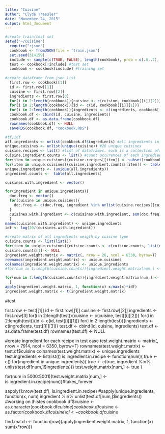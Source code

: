 ```yaml
---
title: "Cuisine"
author: "Clyde Tressler"
date: "November 24, 2015"
output: html_document
---
```


```r
#create train/test set
setwd("~/cuisine")
  require("rjson")
  cookbook <- fromJSON(file = 'train.json')
  set.seed(314159)
  include <- sample(c(TRUE, FALSE), length(cookbook), prob = c(.8,.2), replace=T)
  test <- cookbook[!include] #test set
  cookbook <- cookbook[include] #training set
  
#create dataframe from json list
  first.row <- cookbook[[1]]
  id <- first.row[[1]]
  cuisine <- first.row[[2]]
  ingredients <- first.row[3]
  for(i in 2:length(cookbook)){cuisine <- c(cuisine, cookbook[[i]][2])}
  for(i in 2:length(cookbook)){id <- c(id, cookbook[[i]][1])}
  for(i in 2:length(cookbook)){ingredients <- c(ingredients, cookbook[[i]][3])}
  cookbook.df <- cbind(id, cuisine, ingredients)
  cookbook.df <- as.data.frame(cookbook.df)
  rownames(cookbook.df) <- NULL
  saveRDS(cookbook.df, "cookbook.RDS")

#tf,idf
all.ingredients <- unlist(cookbook.df$ingredients) #all ingredients in all recipes. this is the corpus
unique.cuisines <- unlist(unique(cuisine)) #20 unique cuisines
cuisine.recipes <- list() #list of dataframes. each is a collection ofr one cuisine
cuisine.ingredient.counts <- list() #count occurences of each ingredient in every cuisine
for(item in unique.cuisines){cuisine.recipes[[item]] <- subset(cookbook.df, cuisine==item)} #list of data frames of each #csuisine
for(item in unique.cuisines){cuisine.ingredient.counts[[item]] <- table(unlist(cuisine.recipes[[item]]$ingredients))}
unique.ingredients <- (unique(all.ingredients))
ingredient.counts <-  table(all.ingredients)

cuisines.with.ingredient <- vector()  

for(ingredient in unique.ingredients){
  doc.freq <- vector()
  for(cuisine in unique.cuisines){
    doc.freq <- c(doc.freq, ingredient %in% unlist(cuisine.recipes[[cuisine]]$ingredients))
  }
  cuisines.with.ingredient <- c(cuisines.with.ingredient, sum(doc.freq))
  }
names(cuisines.with.ingredient) <- unique.ingredients
idf <- log(20/(cuisines.with.ingredient))

#create matrix of all ingredients weigth by cuisine type
cuisine.counts <- list(list())
for(item in unique.cuisines){cuisine.counts <- c(cuisine.counts, list(unlist(cuisine.recipes[[item]]$ingredients)))}
cuisine.counts[1] <- NULL
ingredient.weight.matrix <- matrix(, nrow = 20, ncol = 6350, byrow=T)
rownames(ingredient.weight.matrix) <- unique.cuisines
colnames(ingredient.weight.matrix) <- unique.ingredients
#for(num in 1:length(cuisine.counts)){ingredient.weight.matrix[num,] <- (sapply(unique.ingredients, function(x)                            sum(cuisine.counts[[num]]==x))) * idf}

for(num in 1:length(cuisine.counts)){ingredient.weight.matrix[num,] <- sapply(unique.ingredients, function(x)                            sum(cuisine.counts[[num]]==x))
  }
apply(ingredient.weight.matrix, 1, function(x) x/max(x)*idf)
ingredient.weight.matrix <- t(ingredient.weight.matrix)

```
#test


  first.row <- test[[1]]
  id <- first.row[[1]]
  cuisine <- first.row[[2]]
  ingredients <- first.row[3]
  for(i in 2:length(test)){cuisine <- c(cuisine, test[[i]][2])}
  for(i in 2:length(test)){id <- c(id, test[[i]][1])}
  for(i in 2:length(test)){ingredients <- c(ingredients, test[[i]][3])}
  test.df <- cbind(id, cuisine, ingredients)
  test.df <- as.data.frame(test.df)
  rownames(test.df) <- NULL

#create ingredient for each recipe in test case
test.weight.matrix <- matrix(, nrow = 7914, ncol = 6350, byrow=T)
rownames(test.weight.matrix) <- test.df$cuisine
colnames(test.weight.matrix) <- unique.ingredients
test.ingredients <- list(list())
is.ingredient.in.recipe <- function(num){
  true <- c()
  for(ingredient in unique.ingredients){
  true <- c(true, ingredient %in% unlist(test.df[num,]$ingredients))}
  test.weight.matrix[num,] <- true
  }

for(num in 5000:5001){test.weight.matrix[num,] <- is.ingredient.in.recipe(num)}#takes_forever

sapply(1:nrow(test.df), is.ingredient.in.recipe)
#sapply(unique.ingredients, function(x, num) ingredient %in% unlist(test.df[num,]$ingredients)) #working on thistes 
cookbook.df$cuisine <- as.character(cookbook.df$cuisine)
cookbook.df$cuisine <- as.factor(cookbook.df$cuisine)
cl <- cookbook.df$cuisine

find.match <- function(row){apply(ingredient.weight.matrix, 1, function(x) sum(x*row))}
